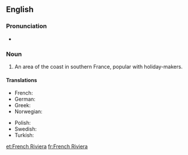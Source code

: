 ==English==
{{wikipedia}}

===Pronunciation===
* {{audio|en-us-french-riviera.ogg|Audio|lang=en}}

===Noun===
{{en-noun|-|head=[[French]] [[riviera|Riviera]]}}

# An area of the coast in southern France, popular with holiday-makers.

====Translations====
{{trans-top|French Riviera}}
* French: {{t+|fr|Côte d'Azur|f}}
* German: {{t+|de|Côte d'Azur|f}}
* Greek: {{t|el|Κυανή Ακτή|f}}
* Norwegian: {{t|no|Rivieraen}}
{{trans-mid}}
* Polish: {{t+|pl|Lazurowe Wybrzeże|n}}
* Swedish: {{t|sv|Franska rivieran}}
* Turkish: {{t+|tr|Fransız Rivierası}}
{{trans-bottom}}

[[et:French Riviera]]
[[fr:French Riviera]]